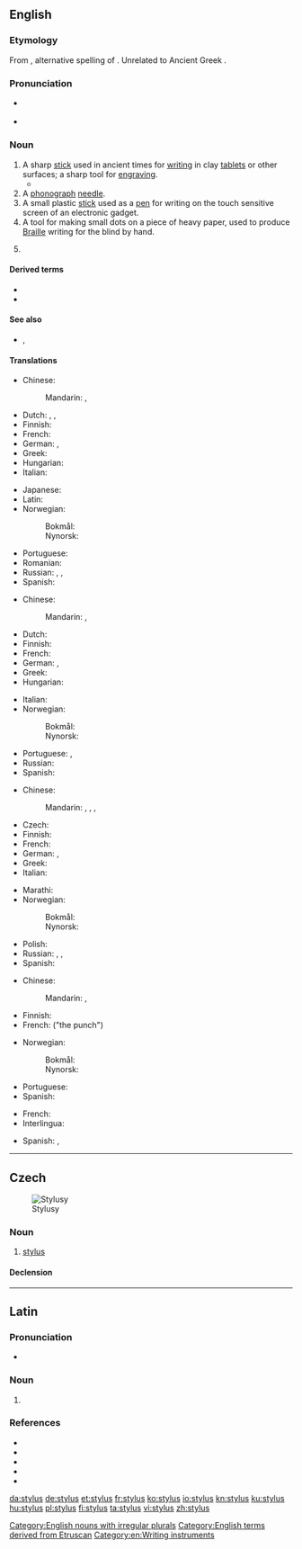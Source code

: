==English==
{{wikipedia}}

===Etymology===
From {{etyl|la|en}} {{m|la|stylus}}, alternative spelling of {{m|la|stilus}}. Unrelated to Ancient Greek {{m|grc|στῦλος||pillar}}.

===Pronunciation===
* {{a|UK|US}} {{IPA|/ˈstaɪl.əs/|lang=en}}
* {{rhymes|aɪləs|lang=en}}

===Noun===
{{en-noun|styli|styluses}}

# A sharp [[stick]] used in ancient times for [[writing]] in clay [[tablet]]s or other surfaces; a sharp tool for [[engraving]].
#* {{quote-journal|author=Jane Shilling|title=The Golden Thread: the Story of Writing, by Ewan Clayton, review &#91;print edition: Illuminating language&#93;|url=http://www.telegraph.co.uk/culture/books/historybookreviews/10304108/The-Golden-Thread-the-Story-of-Writing-by-Ewan-Clayton-review.html|archiveurl=|archivedate=|work={{w|The Daily Telegraph}} (Review)|date=14 September 2013|page=R28|passage=[T]he pleasure of writing on wax with a '''stylus''' is exemplified by the fine, flowing hand of a Roman scribe who made out the birth certificate of Herennia Gemella, born March 128 AD.}}
# A [[phonograph]] [[needle]].
# A small plastic [[stick]] used as a [[pen]] for writing on the touch sensitive screen of an electronic gadget.
# A tool for making small dots on a piece of heavy paper, used to produce [[Braille]] writing for the blind by hand.
# {{lb|en|botany}} {{synonym of|style|lang=en}}

====Derived terms====
* {{l|en|stylograph}}
* {{l|en|stylophone}}

====See also====
* {{l|en|light pen}}, {{l|en|lightpen}}

====Translations====
{{trans-top|tool for writing on clay tablets}}
* Chinese:
*: Mandarin: {{t|cmn|描畫針|sc=Hani}}, {{t|cmn|描画针|tr=miáohuàzhēn|sc=Hani}}
* Dutch: {{t+|nl|etsnaald}}, {{t+|nl|griffel}}, {{t|nl|schrijfstift}}
* Finnish: {{t|fi|stilus}}
* French: {{t+|fr|stylet|m}}
* German: {{t|de|Schreibgriffel|m}}, {{t|de|Schreibspitze|f}}
* Greek: {{t+|el|γραφίδα|f}}
* Hungarian: {{t|hu|íróvessző}}
* Italian: {{t+|it|stilo|m}}
{{trans-mid}}
* Japanese: {{t|ja|スタイラス|tr=sutairasu|sc=Jpan}}
* Latin: {{t|la|stilus|m}}
* Norwegian:
*: Bokmål: {{t|nb|stylus|m}}
*: Nynorsk: {{t|nn|stylus|m}}
* Portuguese: {{t+|pt|estilo|f}}
* Romanian: {{t+|ro|stil|n}}
* Russian: {{t|ru|сти́лос|m}}, {{t+|ru|сти́лус|m}}, {{t+|ru|стило́|n}}
* Spanish: {{t+|es|estilo|m}}
{{trans-bottom}}

{{trans-top|phonograph needle}}
* Chinese:
*: Mandarin: {{t+|cmn|唱針|sc=Hani}}, {{t+|cmn|唱针|tr=chàngzhēn|sc=Hani}}
* Dutch: {{t+|nl|naald}}
* Finnish: {{t+|fi|neula}}
* French: {{t+|fr|saphir|m}}
* German: {{t+|de|Saphir|m}}, {{t|de|Grammofonnadel|f}}
* Greek: {{t+|el|βελόνα|f}}
* Hungarian: {{t|hu|gramofontű}}
{{trans-mid}}
* Italian: {{t+|it|puntina|f}}
* Norwegian:
*: Bokmål: {{t+|nb|stift|m}}
*: Nynorsk: {{t|nn|stift|m}}
* Portuguese: {{t+|pt|safira|f}}, {{t+|pt|agulha|f}}
* Russian: {{qualifier|граммофо́нная}} {{t+|ru|иго́лка|f}}
* Spanish: {{t+|es|aguja|f}}
{{trans-bottom}}

{{trans-top|pen for writing on touch-sensitive screen}}
* Chinese:
*: Mandarin: {{t|cmn|觸控筆|sc=Hani}}, {{t|cmn|触控笔|tr=chùkòngbǐ|sc=Hani}}, {{t+|cmn|光筆|sc=Hani}}, {{t+|cmn|光笔|tr=guāngbǐ|sc=Hani}}
* Czech: {{t|cs|stylus|m}}
* Finnish: {{t+|fi|osoitinkynä}}
* French: {{t+|fr|stylet|m}}
* German: {{t|de|Eingabestift|m}}, {{t+|de|Stylus|m}}
* Greek: {{t|el|στυλός|m}}
* Italian: {{t+|it|stilo|m}}
{{trans-mid}}
* Marathi: {{t|mr|स्टायलस|sc=Deva}}
* Norwegian:
*: Bokmål: {{t|nb|pekepenn|m}}
*: Nynorsk: {{t|nn|peikepenn|m}}
* Polish: {{t+|pl|rysik|m-in}}
* Russian: {{t|ru|сти́лос|m}}, {{t+|ru|сти́лус|m}}, {{t+|ru|стило́|n}}
* Spanish: {{t-needed|es}}
{{trans-bottom}}

{{trans-top|tool for writing Braille}}
* Chinese:
*: Mandarin: {{t|cmn|盲文筆}}, {{t|cmn|盲文笔|tr=mángwénbǐ}}
* Finnish: {{t|fi|kirjoitusnaskali}}
* French: {{t+|fr|poinçon|m}} ("the punch")
{{trans-mid}}
* Norwegian:
*: Bokmål: {{t|nb|pren|m}}
*: Nynorsk: {{t|nn|pren|m}}
* Portuguese: {{t+|pt|punção|m}}
* Spanish: {{t-needed|es}}
{{trans-bottom}}

{{checktrans-top}}
* French: {{t-check|fr|stylo|m}}
* Interlingua: {{t-check|ia|stilo}}
{{trans-mid}}
* Spanish: {{t-check|es|estilo|m}}, {{t-check|es|punzón|m}}
{{trans-bottom}}

[[Category:English nouns with irregular plurals]]
[[Category:English terms derived from Etruscan]]
[[Category:en:Writing instruments]]

----

==Czech==
[[File:Styluses.JPG|thumb|Stylusy]]

===Noun===
{{cs-noun|g=m}}

# [[#English|stylus]] {{gloss|small plastic stick used as a pen for writing on the touch sensitive screen of an electronic gadget}}

====Declension====
{{cs-decl-noun-auto|mi|styl|u|s}}

----

==Latin==

===Pronunciation===
* {{la-IPA|stylus}}

===Noun===
{{la-noun|stylus|stylī|m|second}}

# {{alternative form of|stilus|lang=la}}

===References===
* {{R:L&S}}
* {{R:Elementary Lewis}}
* {{R:du Cange}}
* {{R:Gaffiot}}
* {{R:Peck}}

[[da:stylus]]
[[de:stylus]]
[[et:stylus]]
[[fr:stylus]]
[[ko:stylus]]
[[io:stylus]]
[[kn:stylus]]
[[ku:stylus]]
[[hu:stylus]]
[[pl:stylus]]
[[fi:stylus]]
[[ta:stylus]]
[[vi:stylus]]
[[zh:stylus]]